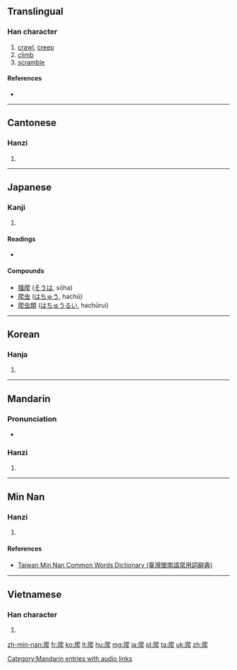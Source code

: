 ==Translingual==

===Han character===
{{Han char|rn=87|rad=爪|as=04|sn=8|four=7723<sub>1</sub>|canj=竹人日山 (HOAU)|ids=⿺[[爪]][[巴]]}}

# [[crawl]], [[creep]]
# [[climb]]
# [[scramble]]

====References====
* {{Han ref|kx=0688.320|dkj=19662|dj=1101.210|hdz=32031.050|uh=722C|ud=29228|bh=AAA6|bd=43686}}

----

==Cantonese==

===Hanzi===
{{yue-hanzi|jyut=[[paa4]]|y=pa4}}

# {{defn|lang=yue|sort=爪04}}

----

==Japanese==

===Kanji===
{{ja-kanji|grade=9|rs=爪04}}

# {{defn|lang=ja|sort=爪04}}

====Readings====
* {{ja-readings|on=[[は]] (ha)|kun=[[かく]] (kaku)}}

====Compounds====
* [[掻爬]] ([[そうは]], sōha)
* [[爬虫]] ([[はちゅう]], hachū)
* [[爬虫類]] ([[はちゅうるい]], hachūrui)

----

==Korean==

===Hanja===
{{ko-hanja|hangeul=파|eumhun=|rv=pa|mr=p'a|y=pha}}

# {{defn|lang=ko|sort=爪04}}

----

==Mandarin==

===Pronunciation===
* {{audio|zh-pá.ogg|audio}}

===Hanzi===
{{cmn-hanzi|pin=[[pá]] ([[pa2]]), [[zhèng]] ([[zheng4]])|wg=p'a<sup>2</sup>, cheng<sup>4</sup>}}

# {{defn|lang=cmn|sort=爪04}}

[[Category:Mandarin entries with audio links]]

----

==Min Nan==

===Hanzi===
{{nan-hanzi|tlpa=pê (pe<sup>5</sup>)}}

# {{defn|lang=nan|sort=爪04}}

====References====
*[http://twblg.dict.edu.tw/holodict_new/result_detail.jsp?n_no=4337&curpage=1&sample=%E7%88%AC&radiobutton=1&querytarget=1&limit=20&pagenum=1&rowcount=2 Taiwan Min Nan Common Words Dictionary (臺灣閩南語常用詞辭典)]

----

==Vietnamese==

===Han character===
{{vi-hantu|[[ba]], [[bò]], [[bà]], [[bà]]|rs=爪04}}

# {{defn|lang=vi|sort=爪04}}

[[zh-min-nan:爬]]
[[fr:爬]]
[[ko:爬]]
[[lt:爬]]
[[hu:爬]]
[[mg:爬]]
[[ja:爬]]
[[pl:爬]]
[[ta:爬]]
[[uk:爬]]
[[zh:爬]]